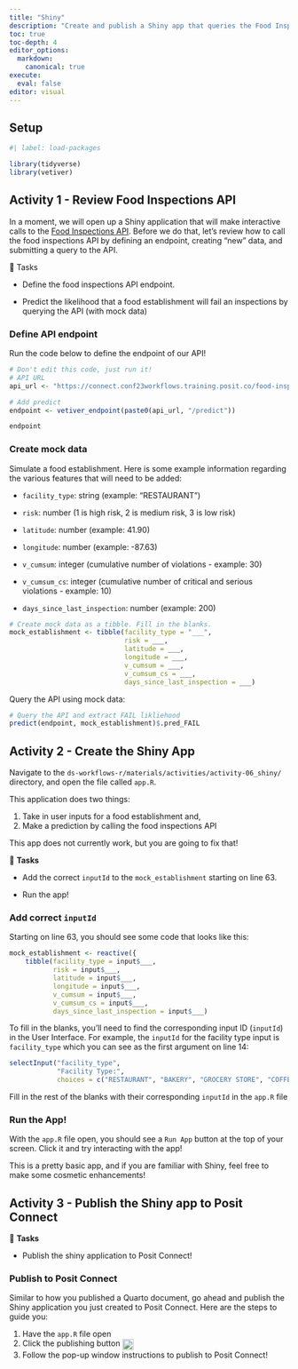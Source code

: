```yaml
---
title: "Shiny"
description: "Create and publish a Shiny app that queries the Food Inspections API"
toc: true
toc-depth: 4
editor_options: 
  markdown:
    canonical: true 
execute: 
  eval: false
editor: visual
---
```


## Setup

```r
#| label: load-packages

library(tidyverse)
library(vetiver)
```

## Activity 1 - Review Food Inspections API

In a moment, we will open up a Shiny application that will make interactive calls to the [Food Inspections API](https://connect.conf23workflows.training.posit.co/food-inspections-api/). Before we do that, let's review how to call the food inspections API by defining an endpoint, creating "new" data, and submitting a query to the API.

🔄 Tasks

-   Define the food inspections API endpoint.

-   Predict the likelihood that a food establishment will fail an inspections by querying the API (with mock data)

### Define API endpoint

Run the code below to define the endpoint of our API!

```r
# Don't edit this code, just run it!
# API URL
api_url <- "https://connect.conf23workflows.training.posit.co/food-inspections-api"

# Add predict
endpoint <- vetiver_endpoint(paste0(api_url, "/predict"))

endpoint
```

### Create mock data

Simulate a food establishment. Here is some example information regarding the various features that will need to be added:

-   `facility_type`: string (example: "RESTAURANT")

-   `risk`: number (1 is high risk, 2 is medium risk, 3 is low risk)

-   `latitude`: number (example: 41.90)

-   `longitude`: number (example: -87.63)

-   `v_cumsum`: integer (cumulative number of violations - example: 30)

-   `v_cumsum_cs`: integer (cumulative number of critical and serious violations - example: 10)

-   `days_since_last_inspection`: number (example: 200)

```r
# Create mock data as a tibble. Fill in the blanks.
mock_establishment <- tibble(facility_type = "___",
                             risk = ___,
                             latitude = ___,
                             longitude = ___,
                             v_cumsum = ___,
                             v_cumsum_cs = ___,
                             days_since_last_inspection = ___)
```

Query the API using mock data:

```r
# Query the API and extract FAIL likliehood
predict(endpoint, mock_establishment)$.pred_FAIL
```

## Activity 2 - Create the Shiny App

Navigate to the `ds-workflows-r/materials/activities/activity-06_shiny/` directory, and open the file called `app.R`.

This application does two things:

1.  Take in user inputs for a food establishment and,
2.  Make a prediction by calling the food inspections API

This app does not currently work, but you are going to fix that!

🔄 **Tasks**

-   Add the correct `inputId` to the `mock_establishment` starting on line 63.

-   Run the app!

### Add correct `inputId`

Starting on line 63, you should see some code that looks like this:

```r

mock_establishment <- reactive({
    tibble(facility_type = input$___,
           risk = input$___,
           latitude = input$___,
           longitude = input$___,
           v_cumsum = input$___,
           v_cumsum_cs = input$___,
           days_since_last_inspection = input$___)

```

To fill in the blanks, you'll need to find the corresponding input ID (`inputId`) in the User Interface. For example, the `inputId` for the facility type input is `facility_type` which you can see as the first argument on line 14:

```r
selectInput("facility_type",
            "Facility Type:",
            choices = c("RESTAURANT", "BAKERY", "GROCERY STORE", "COFFEE SHOP")),
```

Fill in the rest of the blanks with their corresponding `inputId` in the `app.R` file

### Run the App!

With the `app.R` file open, you should see a `Run App` button at the top of your screen. Click it and try interacting with the app!

This is a pretty basic app, and if you are familiar with Shiny, feel free to make some cosmetic enhancements!

## Activity 3 - Publish the Shiny app to Posit Connect

🔄 **Tasks**

-   Publish the shiny application to Posit Connect!

### Publish to Posit Connect

Similar to how you published a Quarto document, go ahead and publish the Shiny application you just created to Posit Connect. Here are the steps to guide you:

1.  Have the `app.R` file open
2.  Click the publishing button ![](../slides/slide_resources/publishIcon_2x.png){height="20" style="vertical-align:middle"}
3.  Follow the pop-up window instructions to publish to Posit Connect!
